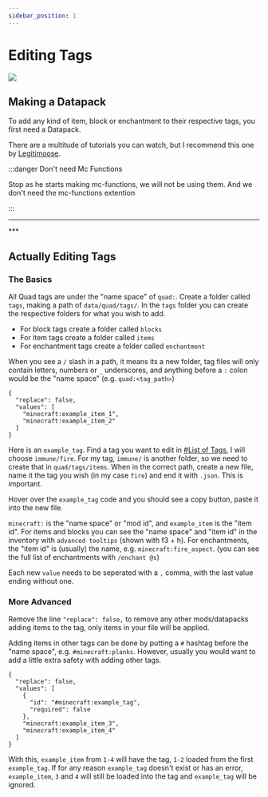 ```yaml
---
sidebar_position: 1
---
```



# Editing Tags

![](https://raw.githubusercontent.com/LieOnLion/LieOnLion/main/images/strip/lol.png)

## Making a Datapack

To add any kind of item, block or enchantment to their respective tags, you first need a Datapack.

There are a multitude of tutorials you can watch, but I recommend this one by [Legitimoose](https://www.youtube.com/@Legitimoose). 

:::danger Don't need Mc Functions

Stop as he starts making mc-functions, we will not be using them.
And we don't need the mc-functions extention

:::

***
<ReactPlayer controls url='https://www.youtube.com/embed/ac6V5-KT6Rg?si=qTIiymW8mqQJOafZ' />
***

## Actually Editing Tags

### The Basics

All Quad tags are under the "name space" of `quad:`. Create a folder called `tags`, making a path of `data/quad/tags/`. In the `tags` folder you can create the respective folders for what you wish to add.

- For block tags create a folder called `blocks`
- For item tags create a folder called `items`
- For enchantment tags create a folder called `enchantment`

When you see a `/` slash in a path, it means its a new folder, tag files will only contain letters, numbers or `_` underscores, and anything before a `:` colon would be the "name space" (e.g. `quad:<tag_path>`)

```text title=" example_tag.json"
{
  "replace": false,
  "values": [
    "minecraft:example_item_1",
    "minecraft:example_item_2"
  ]
}
```

Here is an `example_tag`. Find a tag you want to edit in [#List of Tags](/getting-stared/list-of-tags), I will choose `immune/fire`. For my tag, `immune/` is another folder, so we need to create that in `quad/tags/items`. When in the correct path, create a new file, name it the tag you wish (in my case `fire`) and end it with `.json`. This is important.

Hover over the `example_tag` code and you should see a copy button, paste it into the new file.

`minecraft:` is the "name space" or "mod id", and `example_item` is the "item id". For items and blocks you can see the "name space" and "item id" in the inventory with `advanced tooltips` (shown with f3 + h).
For enchantments, the "item id" is (usually) the name, e.g. `minecraft:fire_aspect`. (you can see the full list of enchantments with `/enchant @s`)

Each new `value` needs to be seperated with a `,` comma, with the last value ending without one.

### More Advanced

Remove the line `"replace": false,` to remove any other mods/datapacks adding items to the tag, only items in your file will be applied.

Adding items in other tags can be done by putting a `#` hashtag before the "name space", e.g. `#minecraft:planks`. However, usually you would want to add a little extra safety with adding other tags.

```text title=" example_tag_2.json"
{
  "replace": false,
  "values": [
    {
      "id": "#minecraft:example_tag",
      "required": false
    },
    "minecraft:example_item_3",
    "minecraft:example_item_4"
  ]
}
```

With this, `example_item` from `1-4` will have the tag, `1-2` loaded from the first `example_tag`. If for any reason `example_tag` doesn't exist or has an error, `example_item`, `3` and `4` will still be loaded into the tag and `example_tag` will be ignored.
